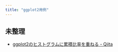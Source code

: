 ```yaml
---
title: "ggplot2用例"
---
```


## 未整理

- [ggplot2のヒストグラムに累積比率を重ねる - Qiita](https://qiita.com/nozma/items/72859015e0fdd57746cd)
